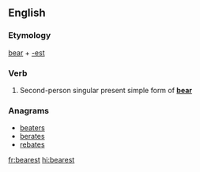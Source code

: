 ==English==

===Etymology===
[[bear]] + [[-est]]

===Verb===
{{head|en|verb form}}

# {{context|archaic|lang=en}} Second-person singular present simple form of '''[[bear]]'''

===Anagrams===
* [[beaters#English|beaters]]
* [[berates#English|berates]]
* [[rebates#English|rebates]]

[[fr:bearest]]
[[hi:bearest]]